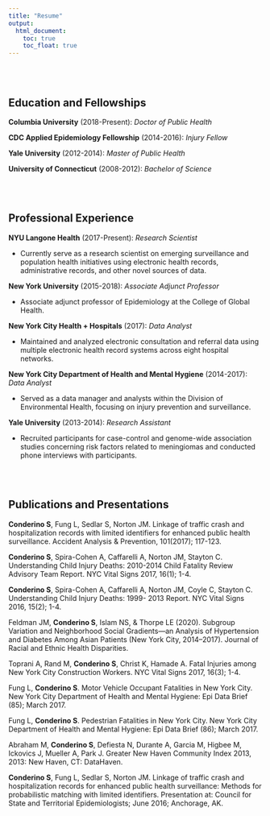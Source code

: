 ```yaml
---
title: "Resume"
output: 
  html_document:
    toc: true
    toc_float: true
---
```



<br></br>


## Education and Fellowships  
**Columbia University** (2018-Present): _Doctor of Public Health_

**CDC Applied Epidemiology Fellowship** (2014-2016): _Injury Fellow_

**Yale University** (2012-2014): _Master of Public Health_

**University of Connecticut** (2008-2012): _Bachelor of Science_  


<br></br>


## Professional Experience  
**NYU Langone Health** (2017-Present): _Research Scientist_

* Currently serve as a research scientist on emerging surveillance and population health initiatives using electronic health records, administrative records, and other novel sources of data.

**New York University** (2015-2018): _Associate Adjunct Professor_

* Associate adjunct professor of Epidemiology at the College of Global Health.

**New York City Health + Hospitals** (2017): _Data Analyst_

* Maintained and analyzed electronic consultation and referral data using multiple electronic health record systems across eight hospital networks.

**New York City Department of Health and Mental Hygiene** (2014-2017): _Data Analyst_

* Served as a data manager and analysts within the Division of Environmental Health, focusing on injury prevention and surveillance.

**Yale University** (2013-2014): _Research Assistant_

* Recruited participants for case-control and genome-wide association studies concerning risk factors related to meningiomas and conducted phone interviews with participants.  

<br></br>


## Publications and Presentations  

**Conderino S**, Fung L, Sedlar S, Norton JM. Linkage of traffic crash and hospitalization records with limited identifiers for enhanced public health surveillance. Accident Analysis & Prevention, 101(2017); 117-123.

**Conderino S**, Spira-Cohen A, Caffarelli A, Norton JM, Stayton C. Understanding Child Injury Deaths: 2010-2014 Child Fatality Review Advisory Team Report. NYC Vital Signs 2017, 16(1); 1-4.

**Conderino S**, Spira-Cohen A, Caffarelli A, Norton JM, Coyle C, Stayton C. Understanding Child Injury Deaths: 1999- 2013 Report. NYC Vital Signs 2016, 15(2); 1-4.

Feldman JM, **Conderino S**, Islam NS, & Thorpe LE (2020). Subgroup Variation and Neighborhood Social Gradients—an Analysis of Hypertension and Diabetes Among Asian Patients (New York City, 2014–2017). Journal of Racial and Ethnic Health Disparities.

Toprani A, Rand M, **Conderino S**, Christ K, Hamade A. Fatal Injuries among New York City Construction Workers. NYC Vital Signs 2017, 16(3); 1-4.

Fung L, **Conderino S**. Motor Vehicle Occupant Fatalities in New York City. New York City Department of Health and Mental Hygiene: Epi Data Brief (85); March 2017.

Fung L, **Conderino S**. Pedestrian Fatalities in New York City. New York City Department of Health and Mental Hygiene: Epi Data Brief (86); March 2017.


Abraham M, **Conderino S**, Defiesta N, Durante A, Garcia M, Higbee M, Ickovics J, Mueller A, Park J. Greater New Haven Community Index 2013, 2013: New Haven, CT: DataHaven.

**Conderino S**, Fung L, Sedlar S, Norton JM. Linkage of traffic crash and hospitalization records for enhanced public health surveillance: Methods for probabilistic matching with limited identifiers. Presentation at: Council for State and Territorial Epidemiologists; June 2016; Anchorage, AK.



